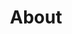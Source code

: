 ---
title: About
collection: about
content: 
  - text: Not just any Dan
    image: '../images/cloud.png'
  - text: Musician
    image: '../images/cloud.png'
  - text: Gamer
    image: '../images/cloud.png'
  - text: Active-ish
    image: '../images/cloud.png'
  - text: Audiophile
    image: '../images/cloud.png'
  - text: MK enthusiast
    image: '../images/cloud.png'
  - text: Cat dad
    image: '../images/cloud.png'
  - text: Deadpan
    image: '../images/cloud.png'
  - text: Introvert
    image: '../images/cloud.png'
  - text: Tea > Coffee
    image: '../images/cloud.png'
  - text: Mexican food ❤️
    image: '../images/cloud.png'
---